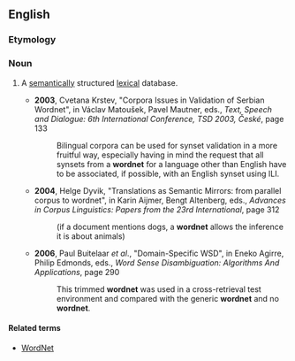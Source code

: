 ==English==

===Etymology===
{{compound|word|net|lang=en}}

===Noun===
{{en-noun}}

# {{context|artificial intelligence|linguistics|lang=en}} A [[semantically]] structured [[lexical]] database.
#* '''2003''', Cvetana Krstev, "Corpora Issues in Validation of Serbian Wordnet", in Václav Matoušek, Pavel Mautner, eds., ''Text, Speech and Dialogue: 6th International Conference, TSD 2003, České'', page 133
#*: Bilingual corpora can be used for synset validation in a more fruitful way, especially having in mind the request that all synsets from a '''wordnet''' for a language other than English have to be associated, if possible, with an English synset using ILI.
#* '''2004''', Helge Dyvik, "Translations as Semantic Mirrors: from parallel corpus to wordnet", in Karin Aijmer, Bengt Altenberg, eds., ''Advances in Corpus Linguistics: Papers from the 23rd International'', page 312
#*: (if a document mentions dogs, a '''wordnet''' allows the inference it is about animals)
#* '''2006''', Paul Buitelaar ''et al''., "Domain-Specific WSD", in Eneko Agirre, Philip Edmonds, eds., ''Word Sense Disambiguation: Algorithms And Applications'', page 290
#*: This trimmed '''wordnet''' was used in a cross-retrieval test environment and compared with the generic '''wordnet''' and no '''wordnet'''.

====Related terms====
* [[WordNet]]